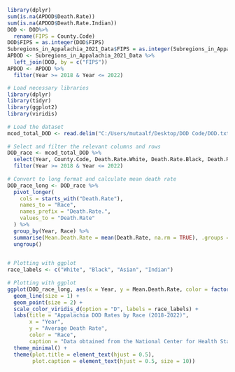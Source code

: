```r
library(dplyr)
sum(is.na(APDOD$Death.Rate))
sum(is.na(APDOD$Death.Rate.Indian))
DOD <- DOD%>%
  rename(FIPS = County.Code)
DOD$FIPS = as.integer(DOD$FIPS)
Subregions_in_Appalachia_2021_Data$FIPS = as.integer(Subregions_in_Appalachia_2021_Data$FIPS)
APDOD <- Subregions_in_Appalachia_2021_Data %>%
  left_join(DOD, by = c("FIPS"))
APDOD <- APDOD %>%
  filter(Year >= 2018 & Year <= 2022)
```


```r
# Load necessary libraries
library(dplyr)
library(tidyr)
library(ggplot2)
library(viridis)
 
# Load the dataset
mcod_total_DOD <- read.delim("C:/Users/mutaalf/Desktop/DOD Code/DOD.txt", sep = ",", header = TRUE)
 
# Select and filter the relevant columns and rows
DOD_race <- mcod_total_DOD %>%
  select(Year, County.Code, Death.Rate.White, Death.Rate.Black, Death.Rate.Asian, Death.Rate.Indian) %>%
  filter(Year >= 2018 & Year <= 2022)
 
# Convert to long format and calculate mean death rate
DOD_race_long <- DOD_race %>%
  pivot_longer(
    cols = starts_with("Death.Rate"), 
    names_to = "Race", 
    names_prefix = "Death.Rate.",
    values_to = "Death.Rate"
  ) %>%
  group_by(Year, Race) %>%
  summarise(Mean.Death.Rate = mean(Death.Rate, na.rm = TRUE), .groups = "drop") %>%
  ungroup()
 

# Plotting with ggplot
race_labels <- c("White", "Black", "Asian", "Indian")
 
# Plotting with ggplot
ggplot(DOD_race_long, aes(x = Year, y = Mean.Death.Rate, color = factor(Race, levels = race_labels))) +
  geom_line(size = 1) +
  geom_point(size = 2) +
  scale_color_viridis_d(option = "D", labels = race_labels) +
  labs(title = "Appalachia DOD Rates by Race (2018-2022)",
       x = "Year",
       y = "Average Death Rate",
       color = "Race",
       caption = "Data obtained from the National Center for Health Statistics (CDC)\nNote: 15.6% of the dataset is suppressed") +  # Replace with your actual caption
  theme_minimal() +
  theme(plot.title = element_text(hjust = 0.5),
        plot.caption = element_text(hjust = 0.5, size = 10))
```